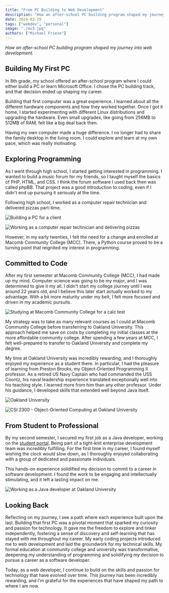 ```yaml
---
title: "From PC Building to Web Development"
description: "How an after-school PC building program shaped my journey into web development."
date: 2024-03-29
tags: ["webdev", "personal"]
image: "./ou3.jpg"
authors: ["Michael Frieze"]
---
```



_How an after-school PC building program shaped my journey into web development._

## Building My First PC

In 8th grade, my school offered an after-school program where I could either build a PC or learn Microsoft Office. I chose the PC building track, and that decision ended up shaping my career.

Building that first computer was a great experience. I learned about all the different hardware components and how they worked together. Once I got it home, I started experimenting with different Linux distributions and upgrading the hardware. Even small upgrades, like going from 256MB to 512MB of RAM, felt like a big deal back then.

Having my own computer made a huge difference. I no longer had to share the family desktop in the living room. I could explore and learn at my own pace, which was really motivating.

## Exploring Programming

As I went through high school, I started getting interested in programming. I wanted to build a music forum for my friends, so I taught myself the basics of PHP, HTML, and CSS. I think the forum software I used back then was called phpBB. That project was a good introduction to coding, even if I didn't end up pursuing it seriously at the time.

Following high school, I worked as a computer repair technician and delivered pizzas part-time.

<Image src={buildPC} alt="Building a PC for a client" />

<Image
  src={programming}
  alt="Working as a computer repair technician and delivering pizzas"
/>

However, in my early twenties, I felt the need for a change and enrolled at Macomb Community College (MCC). There, a Python course proved to be a turning point that reignited my interest in programming.

## Committed to Code

After my first semester at Macomb Community College (MCC), I had made up my mind. Computer science was going to be my major, and I was determined to give it my all. I didn't start my college journey until I was around 22 years old, and I believe this later start actually worked to my advantage. With a bit more maturity under my belt, I felt more focused and driven in my academic pursuits.

<Image
  src={studyMCC}
  alt="Studying at Macomb Community College for a calc test"
/>

My strategy was to take as many relevant courses as I could at Macomb Community College before transferring to Oakland University. This approach helped me save on costs by completing my initial classes at the more affordable community college. After spending a few years at MCC, I felt well-prepared to transfer to Oakland University and complete my degree.

My time at Oakland University was incredibly rewarding, and I thoroughly enjoyed my experience as a student there. In particular, I had the pleasure of learning from Preston Brooks, my Object-Oriented Programming II professor. As a retired US Navy Captain who had commanded the USS Coontz, his naval leadership experience translated exceptionally well into his teaching style. I learned more from him than any other professor. Under his guidance, I developed skills that extended well beyond Java itself.

<Image src={oakdlandUniversity} alt="Oakland University" />

<Image
  src={designSystem}
  alt="CSI 2300 - Object-Oriented Computing at Oakland University"
/>

## From Student to Professional

By my second semester, I secured my first job as a Java developer, working on the [student portal](https://github.com/MichaelFrieze/MyDetails). Being part of a tight-knit enterprise development team was incredibly fulfilling. For the first time in my career, I found myself wishing the clock would slow down, as I thoroughly enjoyed collaborating with a group of dedicated and passionate individuals.

This hands-on experience solidified my decision to commit to a career in software development. I found the work to be engaging and intellectually stimulating, and it left a lasting impact on me.

<Image
  src={workingOU}
  alt="Working as a Java developer at Oakland University"
/>

## Looking Back

Reflecting on my journey, I see a path where each experience built upon the last. Building that first PC was a pivotal moment that sparked my curiosity and passion for technology. It gave me the freedom to explore and tinker independently, fostering a sense of discovery and self-learning that has stayed with me throughout my career. My early coding projects introduced me to web development and laid the groundwork for my technical skills. My formal education at community college and university was transformative, deepening my understanding of programming and solidifying my decision to pursue a career as a software developer.

Today, as a web developer, I continue to build on the skills and passion for technology that have evolved over time. This journey has been incredibly rewarding, and I'm grateful for the experiences that have shaped my path to where I am now.
